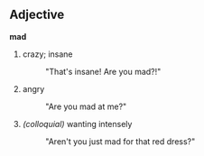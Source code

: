 ==Adjective==
'''mad'''

# crazy; insane
#:  "That's insane!  Are you mad?!"
# angry
#:  "Are you mad at me?"
# ''(colloquial)'' wanting intensely
#:  "Aren't you just mad for that red dress?"